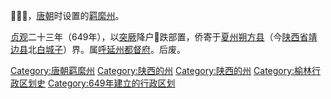 {{CJK-New-Char|28042|ver=B}}
'''𨁂跌州'''，[[唐朝|唐朝]]时设置的[[羁縻州|羁縻州]]。

[[貞觀_(唐朝)|贞观]]二十三年（649年），以[[突厥|突厥]]降户𨁂跌部置，侨寄于[[夏州|夏州]][[朔方县_(唐朝)|朔方县]]（今[[陕西省|陕西省]][[靖边县|靖边县]]北[[统万城|白城子]]）界。属[[呼延州都督府|呼延州都督府]]。后废。

{{唐朝行政区划小作品}}
[[Category:唐朝羁縻州|Category:唐朝羁縻州]]
[[Category:陕西的州|Category:陕西的州]]
[[Category:陕西的州|Category:陕西的州]]
[[Category:榆林行政区划史|Category:榆林行政区划史]]
[[Category:649年建立的行政区划|Category:649年建立的行政区划]]